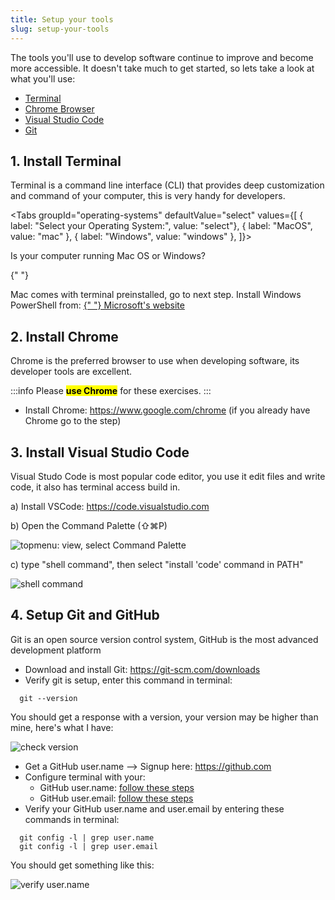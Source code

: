```yaml
---
title: Setup your tools
slug: setup-your-tools
---
```




The tools you'll use to develop software continue to improve and become more accessible. It doesn't take much to get started, so lets take a look at what you'll use:

- [Terminal](#1-install-terminal)
- [Chrome Browser](#2-install-chrome)
- [Visual Studio Code](#3-install-visual-studio-code)
- [Git](#4-setup-git)

## 1. Install Terminal

Terminal is a command line interface (CLI) that provides deep customization and command of your computer, this is very handy for developers.

<Tabs
groupId="operating-systems"
defaultValue="select"
values={[
{ label: "Select your Operating System:", value: "select"},
{ label: "MacOS", value: "mac" },
{ label: "Windows", value: "windows" },
]}>

<TabItem value="select">Is your computer running Mac OS or Windows?</TabItem>

{" "}

<TabItem value="mac">
  <markdown>Mac comes with terminal preinstalled, go to next step.</markdown>
</TabItem>

  <TabItem value="windows">
    Install Windows PowerShell from:
    <markdown>
      <a
        href="https://www.microsoft.com/en-us/p/powershell/9mz1snwt0n5d?activetab=pivot:overviewtab"
        target="_top"
      >
        {" "}
        Microsoft's website
      </a>
    </markdown>
  </TabItem>
</Tabs>

## 2. Install Chrome

Chrome is the preferred browser to use when developing software, its developer tools are excellent.

:::info
Please **<mark>use Chrome</mark>** for these exercises.
:::

- Install Chrome: https://www.google.com/chrome
  (if you already have Chrome go to the step)

## 3. Install Visual Studio Code

Visual Studo Code is most popular code editor, you use it edit files and write code, it also has terminal access build in.

a) Install VSCode: https://code.visualstudio.com

b) Open the Command Palette (⇧⌘P)

<img src={codedot} alt="topmenu: view, select Command Palette" />

c) type "shell command", then select "install 'code' command in PATH"

<img src={shellcommand} alt="shell command" />

## 4. Setup Git and GitHub

Git is an open source version control system, GitHub is the most advanced development platform

- Download and install Git: https://git-scm.com/downloads
- Verify git is setup, enter this command in terminal:

```
  git --version
```

You should get a response with a version, your version may be higher than mine, here's what I have:

<img src={gitversion} alt="check version" />

- Get a GitHub user.name --> Signup here: https://github.com
- Configure terminal with your:
  - GitHub user.name: [follow these steps](https://docs.github.com/en/github/getting-started-with-github/setting-your-username-in-git)
  - GitHub user.email: [follow these steps](https://docs.github.com/en/github/setting-up-and-managing-your-github-user-account/setting-your-commit-email-address)
- Verify your GitHub user.name and user.email by entering these commands in terminal:

```
  git config -l | grep user.name
  git config -l | grep user.email
```

You should get something like this:

<img src={verifygituseremail} alt="verify user.name" />
